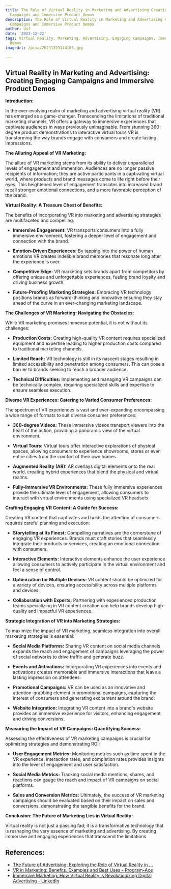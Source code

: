 ```yaml
---
title: The Role of Virtual Reality in Marketing and Advertising Creating Engaging
  Campaigns and Immersive Product Demos
description: The Role of Virtual Reality in Marketing and Advertising Creating Engaging
  Campaigns and Immersive Product Demos
author: Usf
date: '2023-12-22'
tags: Virtual Reality, Marketing, Advertising, Engaging Campaigns, Immersive Product
  Demos
imageUrl: /pixa/20231223144105.jpg

---
```

## Virtual Reality in Marketing and Advertising: Creating Engaging Campaigns and Immersive Product Demos

**Introduction:**

In the ever-evolving  realm of marketing and advertising virtual reality (VR) has emerged as a game-changer. Transcending the limitations of traditional marketing channels, VR offers a  gateway  to immersive experiences  that captivate audiences in ways previously unimaginable. From stunning 360-degree product demonstrations to interactive virtual tours VR is transforming the way brands engage  with consumers and create lasting impressions.

**The Alluring Appeal of VR Marketing:**

The  allure of VR marketing stems from its ability to  deliver unparalleled levels of engagement and immersion.  Audiences are no longer passive recipients of information;  they are active participants in a captivating virtual world, where products and brand messages come to life right before their  eyes. This heightened level of engagement  translates into increased brand recall stronger emotional connections, and a more favorable perception of the brand.

**Virtual Reality: A Treasure Chest of  Benefits:**

The benefits of  incorporating  VR  into  marketing and  advertising strategies are multifaceted and compelling:

* **Immersive Engagement:** VR transports consumers into a fully immersive environment, fostering a deeper level of  engagement and  connection with the brand.

* **Emotion-Driven Experiences:** By tapping into the power of human emotions VR creates indelible brand memories that  resonate long after the experience  is over.

* **Competitive Edge:**  VR  marketing sets  brands apart from competitors by offering unique and unforgettable experiences, fueling brand loyalty and driving business growth.

* **Future-Proofing Marketing Strategies:** Embracing VR technology  positions brands as forward-thinking and innovative ensuring they stay ahead of the curve in an  ever-changing marketing landscape.

**The Challenges of VR Marketing: Navigating the Obstacles:**

While VR marketing promises  immense potential,  it is not without its challenges:

* **Production Costs:** Creating high-quality VR content requires specialized equipment and expertise leading to higher production costs compared to traditional marketing  channels.

*  **Limited Reach:** VR technology is still in its nascent  stages resulting in limited accessibility and penetration among consumers. This can pose a barrier to brands  seeking to reach a  broader audience.

* **Technical  Difficulties:** Implementing and managing VR campaigns can be technically complex, requiring specialized skills and expertise to ensure seamless execution.

**Diverse VR Experiences: Catering to Varied  Consumer Preferences:**

The spectrum of VR  experiences is vast and ever-expanding encompassing a wide range of  formats to suit diverse consumer preferences:

* **360-degree  Videos:** These immersive videos transport viewers into the heart of the action, providing a panoramic  view of the virtual environment.

* **Virtual Tours:** Virtual tours offer interactive explorations of physical spaces, allowing consumers to  experience showrooms, stores or even  entire cities from the comfort of their  own homes.

* **Augmented  Reality (AR):** AR overlays digital elements onto the real world, creating  hybrid experiences that blend  the physical and virtual realms.

* **Fully-Immersive VR Environments:** These fully immersive experiences provide  the ultimate level  of engagement,  allowing consumers to interact with virtual environments using specialized VR  headsets.

**Crafting Engaging VR Content: A Guide for Success:**

Creating VR content that captivates and holds the attention  of consumers requires careful planning and execution:

* **Storytelling at Its Finest:** Compelling  narratives are the cornerstone of engaging  VR experiences. Brands  must  craft stories that seamlessly integrate their products or services, creating an emotional connection with consumers.

* **Interactive Elements:** Interactive elements enhance the user experience allowing consumers to  actively participate in the  virtual environment and feel  a sense of control.

* **Optimization for Multiple Devices:** VR content should be optimized for a variety of devices, ensuring accessibility across multiple platforms and devices.

* **Collaboration with Experts:** Partnering with experienced production  teams specializing in VR content creation can help brands  develop high-quality and impactful VR experiences.

**Strategic Integration of VR into Marketing Strategies:**

To maximize the impact of  VR marketing, seamless integration into overall  marketing strategies is essential:

*  **Social Media Platforms:** Sharing VR content on social media channels expands the reach and engagement of campaigns leveraging the  power of social networks to drive traffic and generate  buzz.

* **Events  and Activations:** Incorporating VR experiences into events and activations creates memorable and immersive interactions that  leave a lasting impression on attendees.

* **Promotional Campaigns:**  VR can be used as an innovative and attention-grabbing element in promotional campaigns, capturing the interest of  consumers and generating excitement around the brand.

* **Website Integration:** Integrating VR  content into a brand's website provides an immersive experience for visitors, enhancing engagement and driving conversions.

**Measuring the  Impact of  VR Campaigns: Quantifying Success:**

Assessing the effectiveness of VR marketing campaigns is crucial for optimizing strategies and demonstrating ROI:

* **User Engagement Metrics:** Monitoring metrics such as  time spent in the VR experience, interaction rates, and completion rates provides insights into the level of  engagement  and user satisfaction.

* **Social Media Metrics:** Tracking social media mentions, shares, and reactions  can gauge the reach and impact of VR campaigns on social platforms.

* **Sales and Conversion Metrics:** Ultimately, the success of VR marketing  campaigns  should be evaluated based on their impact on sales  and conversions, demonstrating the  tangible benefits for the brand.

**Conclusion: The Future of Marketing Lies  in Virtual Reality:**

Virtual reality is not just a passing fad; it is a  transformative technology that is reshaping the very essence of marketing and advertising. By creating immersive  and  engaging experiences that transcend the limitations

## References:
- [The Future of Advertising: Exploring the Role of Virtual Reality in ...](https://thscreative.com/blog/the-future-of-advertising-exploring-the-role-of-virtual-reality-in-marketing.html)
- [VR in Marketing: Benefits, Examples and Best Uses - Program-Ace](https://program-ace.com/blog/vr-in-marketing/)
- [Immersive Marketing: How Virtual Reality is Revolutionizing Digital Advertising - LinkedIn](https://www.linkedin.com/pulse/immersive-marketing-how-virtual-reality-digital-arunachalam)

